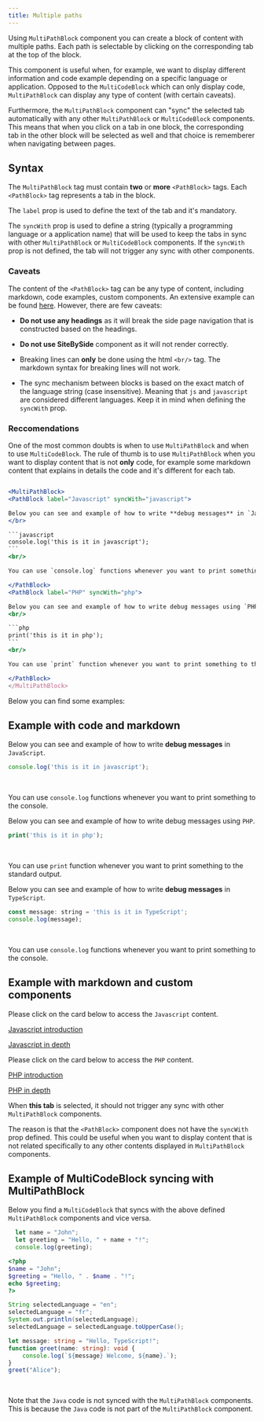 ```yaml
---
title: Multiple paths
---
```


Using `MultiPathBlock` component you can create a block of content with multiple paths. Each path is selectable by clicking on the corresponding tab at the top of the block.

This component is useful when, for example, we want to display different information and code example depending on a specific language or application. Opposed to the `MultiCodeBlock` which can only display code, `MultiPathBlock` can display any type of content (with certain caveats).

Furthermore, the `MultiPathBlock` component can "sync" the selected tab automatically with any other `MultiPathBlock` or `MultiCodeBlock` components. This means that when you click on a tab in one block, the corresponding tab in the other block will be selected as well and that choice is rememberer when navigating between pages.

## Syntax

The `MultiPathBlock` tag must contain **two** or **more** `<PathBlock>` tags. Each `<PathBlock>` tag represents a tab in the block.

The `label` prop is used to define the text of the tab and it's mandatory.

The `syncWith` prop is used to define a string (typically a programming language or a application name) that will be used to keep the tabs in sync with other `MultiPathBlock` or `MultiCodeBlock` components. If the `syncWith` prop is not defined, the tab will not trigger any sync with other components.


### Caveats

The content of the `<PathBlock>` tag can be any type of content, including markdown, code examples, custom components. An extensive example can be found [here](/../docs-smoke-test/views/multi-path-block). However, there are few caveats:

- **Do not use any headings** as it will break the side page navigation that is constructed based on the headings.

- **Do not use SiteBySide** component as it will not render correctly.

- Breaking lines can **only** be done using the html `<br/>` tag. The markdown syntax for breaking lines will not work.

- The sync mechanism between blocks is based on the exact match of the language string (case insensitive). Meaning that `js` and `javascript` are considered different languages. Keep it in mind when defining the `syncWith` prop.

### Reccomendations

One of the most common doubts is when to use `MultiPathBlock` and when to use `MultiCodeBlock`. The rule of thumb is to use `MultiPathBlock` when you want to display content that is not **only** code, for example some markdown content that explains in details the code and it's different for each tab.

````jsx

<MultiPathBlock>
<PathBlock label="Javascript" syncWith="javascript">

Below you can see and example of how to write **debug messages** in `JavaScript`.
</br>

```javascript
console.log('this is it in javascript');
```
<br/>

You can use `console.log` functions whenever you want to print something to the console.

</PathBlock>
<PathBlock label="PHP" syncWith="php">

Below you can see and example of how to write debug messages using `PHP`.
<br/>

```php
print('this is it in php');
```
<br/>

You can use `print` function whenever you want to print something to the standard output.

</PathBlock>
</MultiPathBlock>

````

Below you can find some examples:

## Example with code and markdown


<MultiPathBlock>
<PathBlock label="Javascript" syncWith="javascript">

Below you can see and example of how to write **debug messages** in `JavaScript`.
<br/>

```javascript
console.log('this is it in javascript');
```
<br/>

You can use `console.log` functions whenever you want to print something to the console.

</PathBlock>

<PathBlock label="PHP" syncWith="php">

Below you can see and example of how to write debug messages using `PHP`.
<br/>

```php
print('this is it in php');
```
<br/>

You can use `print` function whenever you want to print something to the standard output.

</PathBlock>
<PathBlock label="TypeScript" syncWith="typescript">

Below you can see and example of how to write **debug messages** in `TypeScript`.
<br/>

```javascript
const message: string = 'this is it in TypeScript';
console.log(message);
```
<br/>

You can use `console.log` functions whenever you want to print something to the console.

</PathBlock>
</MultiPathBlock>

## Example with markdown and custom components

<MultiPathBlock>
<PathBlock label="Javascript" syncWith="javascript">

Please click on the card below to access the `Javascript` content.
<br/>

<Cards narrow>
  <Card>

  [Javascript introduction](/../documentation)

  </Card>
  <Card>

  [Javascript in depth](/../documentation)

  </Card>
</Cards>

</PathBlock>

<PathBlock label="PHP" syncWith="php">

Please click on the card below to access the `PHP` content.
<br/>

<Cards narrow>
  <Card>

  [PHP introduction](/../documentation)

  </Card>
  <Card>

  [PHP in depth](/../documentation)

  </Card>
</Cards>

</PathBlock>
<PathBlock label="Other languages">

When **this tab** is selected, it should not trigger any sync with other `MultiPathBlock` components.
<br/>

The reason is that the `<PathBlock>` component does not have the `syncWith` prop defined. This could be useful when you want to display content that is not related specifically to any other contents displayed in `MultiPathBlock` components.

</PathBlock>
</MultiPathBlock>


## Example of MultiCodeBlock syncing with MultiPathBlock

Below you find a `MultiCodeBlock` that syncs with the above defined `MultiPathBlock` components and vice versa.

<MultiCodeBlock>

```javascript
  let name = "John";
  let greeting = "Hello, " + name + "!";
  console.log(greeting);
```

```php
<?php
$name = "John";
$greeting = "Hello, " . $name . "!";
echo $greeting;
?>
```

```java
String selectedLanguage = "en";
selectedLanguage = "fr";
System.out.println(selectedLanguage);
selectedLanguage = selectedLanguage.toUpperCase();
```

```TypeScript
let message: string = "Hello, TypeScript!";
function greet(name: string): void {
    console.log(`${message} Welcome, ${name}.`);
}
greet("Alice");
```

</MultiCodeBlock>
<br/>

Note that the `Java` code is not synced with the `MultiPathBlock` components. This is because the `Java` code is not part of the `MultiPathBlock` component.




